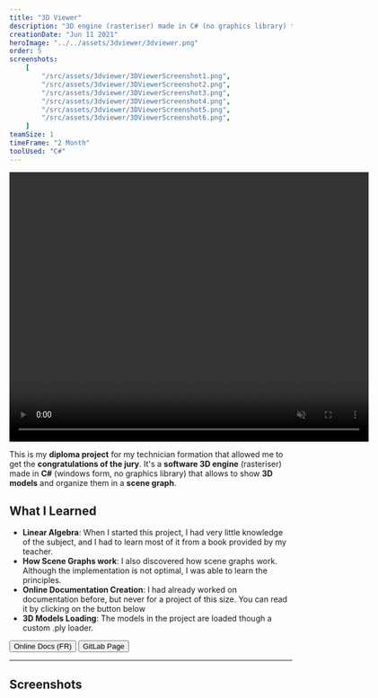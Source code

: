 ```yaml
---
title: "3D Viewer"
description: "3D engine (rasteriser) made in C# (no graphics library) that allows to show models and organize them in a scene graph."
creationDate: "Jun 11 2021"
heroImage: "../../assets/3dviewer/3dviewer.png"
order: 5
screenshots:
    [
        "/src/assets/3dviewer/3DViewerScreenshot1.png",
        "/src/assets/3dviewer/3DViewerScreenshot2.png",
        "/src/assets/3dviewer/3DViewerScreenshot3.png",
        "/src/assets/3dviewer/3DViewerScreenshot4.png",
        "/src/assets/3dviewer/3DViewerScreenshot5.png",
        "/src/assets/3dviewer/3DViewerScreenshot6.png",
    ]
teamSize: 1
timeFrame: "2 Month"
toolUsed: "C#"
---
```



<div class="grid place-items-center">
	<video width="640" height="480" loop muted autoplay controls>
		<source src="/3DViewer.mp4" type="video/mp4" />
		Your browser does not support the video tag.
	</video>
</div>

This is my **diploma project** for my technician formation that allowed me to get the **congratulations of the jury**.
It's a **software 3D engine** (rasteriser) made in **C#** (windows form, no graphics library) that allows to show **3D models** and organize them in a **scene graph**.

## What I Learned

-   **Linear Algebra**: When I started this project, I had very little knowledge of the subject, and I had to learn most of it from a book provided by my teacher.
-   **How Scene Graphs work**: I also discovered how scene graphs work. Although the implementation is not optimal, I was able to learn the principles.
-   **Online Documentation Creation**: I had already worked on documentation before, but never for a project of this size. You can read it by clicking on the button below
-   **3D Models Loading**: The models in the project are loaded though a custom .ply loader.

<div class="flex">
	<Button href="https://3dviewer.readthedocs.io/fr/latest/">
		Online Docs (FR)
	</Button>
	<Button href="https://gitlab.com/Stowy/3dviewer">GitLab Page</Button>
</div>

---

## Screenshots


<ScreenshotList screenshots={frontmatter.screenshots} imageClasses="w-full" />
